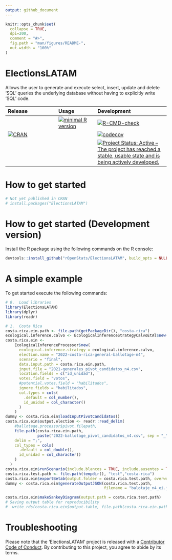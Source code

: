 ```yaml
---
output: github_document
---
```


<!-- README.md is generated from README.Rmd. Please edit that file -->

```r
knitr::opts_chunk$set(
  collapse = TRUE,
  dpi=200,
  comment = "#>",
  fig.path = "man/figures/README-",
  out.width = "100%"
)
```

# ElectionsLATAM

 <!-- Database Agnostic Package to Generate and Process 'SQL' Queries in R. -->

 Allows the user to generate and execute select, insert, update and delete 'SQL' queries the underlying database without having to explicitly write 'SQL' code. 


| Release | Usage | Development |
|:--------|:------|:------------|
|| [![minimal R version](https://img.shields.io/badge/R%3E%3D-4.0.0-blue.svg)](https://cran.r-project.org/) | [![R-CMD-check](https://github.com/rOpenStats/ElectionsLATAM/workflows/R-CMD-check/badge.svg)](https://github.com/rOpenStats/ElectionsLATAM/actions)|
| [![CRAN](http://www.r-pkg.org/badges/version/ElectionsLATAM)](https://cran.r-project.org/package=ElectionsLATAM) | | [![codecov](https://codecov.io/gh/rOpenStats/ElectionsLATAM/branch/master/graph/badge.svg)](https://codecov.io/gh/rOpenStats/ElectionsLATAM) |
|||[![Project Status: Active – The project has reached a stable, usable state and is being actively developed.](https://www.repostatus.org/badges/latest/active.svg)](https://www.repostatus.org/#active)|

# How to get started
```R
# Not yet published in CRAN
# install.packages("ElectionsLATAM")
```

# How to get started (Development version)

Install the R package using the following commands on the R console:

```R
devtools::install_github("rOpenStats/ElectionsLATAM", build_opts = NULL)
```

# A simple example 

To get started execute the following commands:

```r
# 0.  Load libraries
library(ElectionsLATAM)
library(dplyr)
library(readr)
```

```r

# 1.  Costa Rica
costa.rica.ein.path <- file.path(getPackageDir(), "costa-rica")
ecological.inference.calvo <- EcologicalInferenceStrategyCalvoEtAl$new()
costa.rica.ein <-
    EcologicalInferenceProcessor$new(
      ecological.inference.strategy = ecological.inference.calvo,
      election.name = "2022-costa-rica-general-ballotage-n4",
      scenario = "final",
      data.input.path = costa.rica.ein.path,
      input.file = "2021-generales_pivot_candidatos_n4.csv",
      location.fields = c("id_unidad"),
      votes.field = "votos",
      #potential.votes.field = "habilitados",
      ignore.fields = "habilitados",
      col.types = cols(
        .default = col_number(),
        id_unidad = col_character()
      )
    )
dummy <- costa.rica.ein$loadInputPivotCandidatos()
costa.rica.ein$output.election <- readr::read_delim(
    #ballotage.processor$pivot.filepath,
    file.path(costa.rica.ein.path,
              paste("2022-ballotage_pivot_candidatos_n4.csv", sep = "_")),
    delim = ";",
    col_types = cols(
      .default = col_double(),
      id_unidad = col_character()
    )
  )
costa.rica.ein$runScenario(include.blancos = TRUE, include.ausentes = TRUE)
costa.rica.test.path <- file.path(tempdir(), "test","costa-rica")
costa.rica.ein$exportBetab(output.folder = costa.rica.test.path, overwrite = TRUE)
dummy <- costa.rica.ein$generateOutputJSON(costa.rica.test.path,
                                           filename = "balotaje_n4_ei.json")

costa.rica.ein$makeSankeyDiagram(output.path = costa.rica.test.path)
# Saving output table for reproducibility
#  write_rds(costa.rica.ein$output.table, file.path(costa.rica.ein.path, "ein_2021_general_2022_ballotage.rds"))
```


# Troubleshooting


Please note that the 'ElectionsLATAM' project is released with a [Contributor Code of Conduct](https://github.com/rOpenStats/ElectionsLATAM/blob/master/CODE_OF_CONDUCT.md). By contributing to this project, you agree to abide by its terms.


